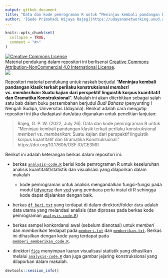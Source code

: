 ```yaml
---
output: github_document
title: "Data dan kode pemrograman R untuk “Meninjau kembali pandangan klasik terkait perilaku konstruksional *memberi* vs. *memberikan*: Suatu kajian dari perspektif linguistik korpus kuantitatif dan Gramatika Konstruksional”"
author: '[Gede Primahadi Wijaya Rajeg](https://udayananetworking.unud.ac.id/lecturer/880-gede-primahadi-wijaya-rajeg) <a itemprop="sameAs" content="https://orcid.org/0000-0002-2047-8621" href="https://orcid.org/0000-0002-2047-8621" target="orcid.widget" rel="noopener noreferrer" style="vertical-align:top;"><img src="https://orcid.org/sites/default/files/images/orcid_16x16.png" style="width:1em;margin-right:.5em;" alt="ORCID iD icon"></a>'
---
```


<!-- README.md is generated from README.Rmd. Please edit that file -->

```r
knitr::opts_chunk$set(
  collapse = TRUE,
  comment = "#>"
)
```



<!-- badges: start -->
<a rel="license" href="http://creativecommons.org/licenses/by-nc/4.0/"><img alt="Creative Commons License" style="border-width:0" src="https://i.creativecommons.org/l/by-nc/4.0/88x31.png" /></a><br />Material pendukung dalam repositori ini berlisensi <a rel="license" href="http://creativecommons.org/licenses/by-nc/4.0/">Creative Commons Attribution-NonCommercial 4.0 International License</a>.<br /> [![](https://img.shields.io/badge/doi-10.17605/OSF.IO/CE3MR-green.svg)](https://doi.org/10.17605/OSF.IO/CE3MR)
<!-- badges: end -->

Repositori material pendukung untuk naskah berjudul “__Meninjau kembali pandangan klasik terkait perilaku konstruksional *memberi* vs. *memberikan*: Suatu kajian dari perspektif linguistik korpus kuantitatif dan Gramatika Konstruksional__”. Makalah ini akan diterbitkan sebagai salah satu bab dalam buku persembahan berjudul *Budi Bahasa* (penyunting I Nengah Sudipa, Universitas Udayana). Berikut adalah cara mengutip repositori ini jika diadaptasi dan/atau digunakan untuk penelitian lanjutan:

> Rajeg, G. P. W. (2022, July 26). Data dan kode pemrograman R untuk “Meninjau kembali pandangan klasik terkait perilaku konstruksional *memberi* vs. *memberikan*: Suatu kajian dari perspektif linguistik korpus kuantitatif dan Gramatika Konstruksional.” https://doi.org/10.17605/OSF.IO/CE3MR

Berikut ini adalah keterangan berkas dalam repositori ini:

- berkas [`analysis-code.R`](https://github.com/gederajeg/berikan/blob/main/analysis-code.R) berisi kode pemrograman R untuk keseluruhan analisis kuantitatif/statistik dan visualisasi yang dilaporkan dalam makalah

  - kode pemrograman untuk analisis mengandalkan fungsi-fungsi pada modul [tidyverse](https://www.tidyverse.org) dan [vcd](https://cran.r-project.org/web/packages/vcd/index.html) yang pembaca perlu instal di R sehingga kode dapat dijalankan dengan baik.

- berkas [`df_beri.txt`](https://github.com/gederajeg/berikan/blob/main/data/df_beri.txt) yang terdapat di dalam direktori/folder `data` adalah data utama yang melandasi analisis (dan diproses pada berkas kode pemrograman [`analysis-code.R`](https://github.com/gederajeg/berikan/blob/main/analysis-code.R))

- berkas sampel konkordansi awal (sebelum dianotasi) untuk *memberi* dan *memberikan* terdapat pada [`memberi.txt`](https://github.com/gederajeg/berikan/blob/main/memberi.txt) dan [`memberikan.txt`](https://github.com/gederajeg/berikan/blob/main/memberikan.txt). Berkas ini dihasilkan dengan kode yang terdapat pada [`memberi_memberikan_code.R`](https://github.com/gederajeg/berikan/blob/main/memberi_memberikan_code.R).

- direktori [`figs`](https://github.com/gederajeg/berikan/tree/main/figs) menyimpan luaran visualisasi statistik yang dihasilkan melalui [`analysis-code.R`](https://github.com/gederajeg/berikan/blob/main/analysis-code.R) dan juga gambar jejaring konstruksional yang dilaporkan dalam makalah.


```r
devtools::session_info()
```